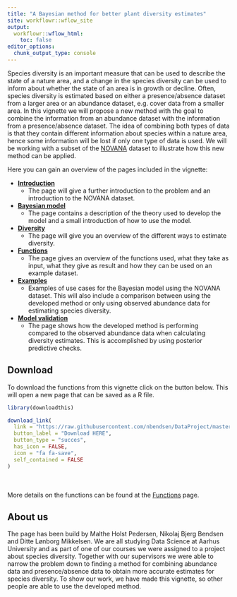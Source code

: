 ```yaml
---
title: "A Bayesian method for better plant diversity estimates"
site: workflowr::wflow_site
output:
  workflowr::wflow_html:
    toc: false
editor_options:
  chunk_output_type: console
---
```



Species diversity is an important measure that can be used to describe the state of a nature area, and a change in the species diversity can be used to inform about whether the state of an area is in growth or decline. Often, species diversity is estimated based on either a presence/absence dataset from a larger area or an abundance dataset, e.g. cover data from a smaller area. In this vignette we will propose a new method with the goal to combine the information from an abundance dataset with the information from a presence/absence dataset. The idea of combining both types of data is that they contain different information about species within a nature area, hence some information will be lost if only one type of data is used. We will be working with a subset of the [NOVANA](https://novana.au.dk) dataset to illustrate how this new method can be applied.



Here you can gain an overview of the pages included in the vignette:

* **[Introduction](introduction.html)**
  * The page will give a further introduction to the problem and an introduction to the NOVANA dataset. 
* **[Bayesian model](Model.html)**
  * The page contains a description of the theory used to develop the model and a small introduction of how to use the model. 
* **[Diversity](Diversity.html)**
  * The page will give you an overview of the different ways to estimate diversity.
* **[Functions](function_usage.html)**
  * The page gives an overview of the functions used, what they take as input, what they give as result and how they can be used on an example dataset.
* **[Examples](example.html)**
  * Examples of use cases for the Bayesian model using the NOVANA dataset. This will also include a comparison between using the developed method or only using observed abundance data for estimating species diversity. 
* **[Model validation](model_validering.html)**
  * The page shows how the developed method is performing compared to the observed abundance data when calculating diversity estimates. This is accomplished by using posterior predictive checks.




<h2>Download</h2>
To download the functions from this vignette click on the button below. This will open a new page that can be saved as a R file.

```r
library(downloadthis)

download_link(
  link = "https://raw.githubusercontent.com/nbendsen/DataProject/master/code/Beta_binomial_cover_update_function.R",
  button_label = "Download HERE",
  button_type = "succes",
  has_icon = FALSE,
  icon = "fa fa-save",
  self_contained = FALSE
)

```
<br><br>
More details on the functions can be found at the [Functions](Function_usage.html) page.

<h2>About us</h2>

The page has been build by Malthe Holst Pedersen, Nikolaj Bjerg Bendsen and Ditte Lønborg Mikkelsen. We are all studying Data Science at Aarhus University and as part of one of our courses we were assigned to a project about species diversity. Together with our supervisors we were able to narrow the problem down to finding a method for combining abundance data and presence/absence data to obtain more accurate estimates for species diversity.
To show our work, we have made this vignette, so other people are able to use the developed method.

<br><br>
<br><br>



